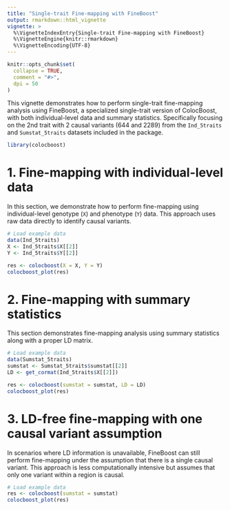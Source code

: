 ```yaml
---
title: "Single-trait Fine-mapping with FineBoost"
output: rmarkdown::html_vignette
vignette: >
  %\VignetteIndexEntry{Single-trait Fine-mapping with FineBoost}
  %\VignetteEngine{knitr::rmarkdown}
  %\VignetteEncoding{UTF-8}
---
```


```r
knitr::opts_chunk$set(
  collapse = TRUE,
  comment = "#>",
  dpi = 50
)
```


This vignette demonstrates how to perform single-trait fine-mapping analysis using FineBoost, a specialized single-trait version of ColocBoost, with both individual-level data and summary statistics. Specifically focusing on the 2nd trait with 2 causal variants (644 and 2289) from the `Ind_5traits` and `Sumstat_5traits` datasets included in the package.


```r
library(colocboost)
```


# 1. Fine-mapping with individual-level data

In this section, we demonstrate how to perform fine-mapping using individual-level genotype (`X`) and phenotype (`Y`) data. 
This approach uses raw data directly to identify causal variants.


```r
# Load example data
data(Ind_5traits)
X <- Ind_5traits$X[[2]]
Y <- Ind_5traits$Y[[2]]

res <- colocboost(X = X, Y = Y)
colocboost_plot(res)
```


# 2. Fine-mapping with summary statistics

This section demonstrates fine-mapping analysis using summary statistics along with a proper LD matrix. 

```r
# Load example data
data(Sumstat_5traits) 
sumstat <- Sumstat_5traits$sumstat[[2]]
LD <- get_cormat(Ind_5traits$X[[2]])

res <- colocboost(sumstat = sumstat, LD = LD)
colocboost_plot(res)
```


# 3. LD-free fine-mapping with one causal variant assumption

In scenarios where LD information is unavailable, FineBoost can still perform fine-mapping under the assumption that there is a single causal variant. 
This approach is less computationally intensive but assumes that only one variant within a region is causal.

```r
# Load example data
res <- colocboost(sumstat = sumstat)
colocboost_plot(res)
```